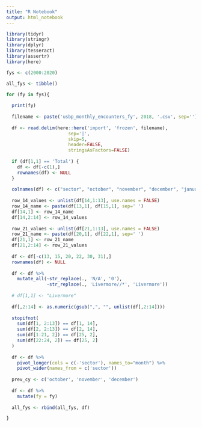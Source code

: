 ```yaml
---
title: "R Notebook"
output: html_notebook
---
```


```r

library(tidyr)
library(stringr)
library(dplyr)
library(tesseract)
library(assertr)
library(here)

fys <- c(2000:2020)

all_fys <- tibble()

for (fy in fys){
  
  print(fy)
  
  filename <- paste('usbp_monthly_encounters_fy', 2018, '.csv', sep='')
  
  df <- read.delim(here::here('import', 'frozen', filename),
                       sep='|',
                       skip=5,
                       header=FALSE,
                       stringsAsFactors=FALSE)
  
  if (df[1,1] == 'Total') {
    df <- df[-c(1),]
    rownames(df) <- NULL
  }
  
  colnames(df) <- c("sector", "october", "november", "december", "january", "february", "march", "april", "may", "june", "july", "august", "september", "yearly total")
  
  row_14_values <- unlist(df[14,1:13], use.names = FALSE)
  row_14_name <- paste(df[13,1], df[15,1], sep=' ')
  df[14,1] <- row_14_name
  df[14,2:14] <- row_14_values
  
  row_21_values <- unlist(df[21,1:13], use.names = FALSE)
  row_21_name <- paste(df[20,1], df[22,1], sep=' ')
  df[21,1] <- row_21_name
  df[21,2:14] <- row_21_values
  
  df <- df[-c(13, 15, 20, 22, 30, 31),]
  rownames(df) <- NULL
  
  df <- df %>% 
    mutate_all(~str_replace(., 'N/A', '0'),
               ~str_replace(., 'Livermore//*', 'Livermore'))
  
  # df[1,1] <- "Livermore"
  
  df[,2:14] <- as.numeric(gsub(",", "", unlist(df[,2:14])))
  
  stopifnot(
    sum(df[1, 2:13]) == df[1, 14],
    sum(df[2, 2:13]) == df[2, 14],
    sum(df[1:21, 2]) == df[25, 2],
    sum(df[22:24, 2]) == df[25, 2]
  )
  
  df <- df %>%
    pivot_longer(cols = c(-'sector'), names_to="month") %>% 
    pivot_wider(names_from = c('sector'))
  
  prev_cy <- c('october', 'november', 'december')
  
  df <- df %>% 
    mutate(fy = fy)
  
  all_fys <- rbind(all_fys, df)

}

```
